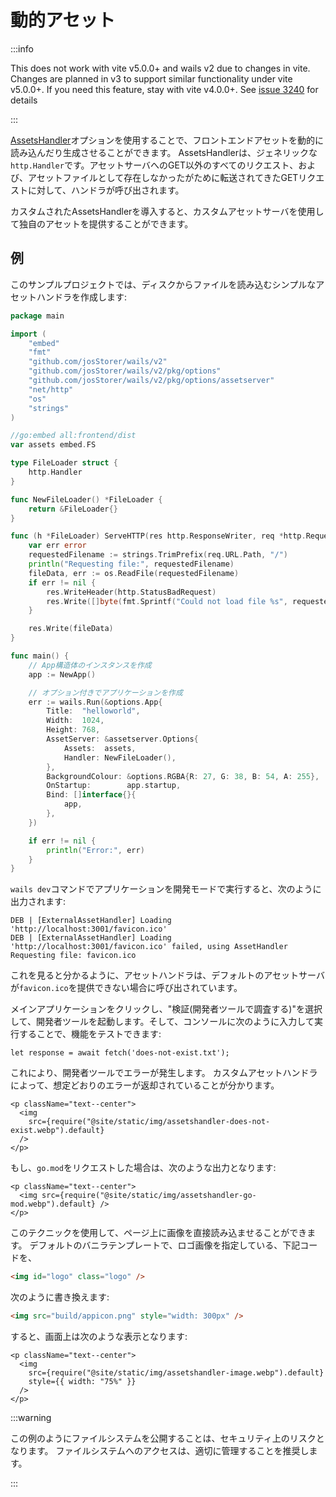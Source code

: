 # 動的アセット

:::info

This does not work with vite v5.0.0+ and wails v2 due to changes in vite. Changes are planned in v3 to support similar functionality under vite v5.0.0+. If you need this feature, stay with vite v4.0.0+. See [issue 3240](https://github.com/wailsapp/wails/issues/3240) for details

:::

[AssetsHandler](../reference/options#assetshandler)オプションを使用することで、フロントエンドアセットを動的に読み込んだり生成させることができます。 AssetsHandlerは、ジェネリックな`http.Handler`です。アセットサーバへのGET以外のすべてのリクエスト、および、アセットファイルとして存在しなかったがために転送されてきたGETリクエストに対して、ハンドラが呼び出されます。

カスタムされたAssetsHandlerを導入すると、カスタムアセットサーバを使用して独自のアセットを提供することができます。

## 例

このサンプルプロジェクトでは、ディスクからファイルを読み込むシンプルなアセットハンドラを作成します:

```go title=main.go {17-36,49}
package main

import (
    "embed"
    "fmt"
    "github.com/josStorer/wails/v2"
    "github.com/josStorer/wails/v2/pkg/options"
    "github.com/josStorer/wails/v2/pkg/options/assetserver"
    "net/http"
    "os"
    "strings"
)

//go:embed all:frontend/dist
var assets embed.FS

type FileLoader struct {
    http.Handler
}

func NewFileLoader() *FileLoader {
    return &FileLoader{}
}

func (h *FileLoader) ServeHTTP(res http.ResponseWriter, req *http.Request) {
    var err error
    requestedFilename := strings.TrimPrefix(req.URL.Path, "/")
    println("Requesting file:", requestedFilename)
    fileData, err := os.ReadFile(requestedFilename)
    if err != nil {
        res.WriteHeader(http.StatusBadRequest)
        res.Write([]byte(fmt.Sprintf("Could not load file %s", requestedFilename)))
    }

    res.Write(fileData)
}

func main() {
    // App構造体のインスタンスを作成
    app := NewApp()

    // オプション付きでアプリケーションを作成
    err := wails.Run(&options.App{
        Title:  "helloworld",
        Width:  1024,
        Height: 768,
        AssetServer: &assetserver.Options{
            Assets:  assets,
            Handler: NewFileLoader(),
        },
        BackgroundColour: &options.RGBA{R: 27, G: 38, B: 54, A: 255},
        OnStartup:        app.startup,
        Bind: []interface{}{
            app,
        },
    })

    if err != nil {
        println("Error:", err)
    }
}
```

`wails dev`コマンドでアプリケーションを開発モードで実行すると、次のように出力されます:

```
DEB | [ExternalAssetHandler] Loading 'http://localhost:3001/favicon.ico'
DEB | [ExternalAssetHandler] Loading 'http://localhost:3001/favicon.ico' failed, using AssetHandler
Requesting file: favicon.ico
```

これを見ると分かるように、アセットハンドラは、デフォルトのアセットサーバが`favicon.ico`を提供できない場合に呼び出されています。

メインアプリケーションをクリックし、"検証(開発者ツールで調査する)"を選択して、開発者ツールを起動します。そして、コンソールに次のように入力して実行することで、機能をテストできます:

```
let response = await fetch('does-not-exist.txt');
```

これにより、開発者ツールでエラーが発生します。 カスタムアセットハンドラによって、想定どおりのエラーが返却されていることが分かります。

```mdx-code-block
<p className="text--center">
  <img
    src={require("@site/static/img/assetshandler-does-not-exist.webp").default}
  />
</p>
```

もし、`go.mod`をリクエストした場合は、次のような出力となります:

```mdx-code-block
<p className="text--center">
  <img src={require("@site/static/img/assetshandler-go-mod.webp").default} />
</p>
```

このテクニックを使用して、ページ上に画像を直接読み込ませることができます。 デフォルトのバニラテンプレートで、ロゴ画像を指定している、下記コードを、

```html
<img id="logo" class="logo" />
```

次のように書き換えます:

```html
<img src="build/appicon.png" style="width: 300px" />
```

すると、画面上は次のような表示となります:

```mdx-code-block
<p className="text--center">
  <img
    src={require("@site/static/img/assetshandler-image.webp").default}
    style={{ width: "75%" }}
  />
</p>
```

:::warning

この例のようにファイルシステムを公開することは、セキュリティ上のリスクとなります。 ファイルシステムへのアクセスは、適切に管理することを推奨します。

:::
